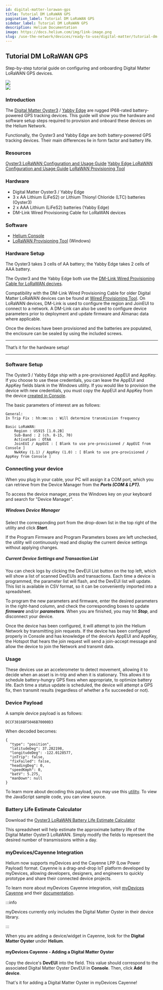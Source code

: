 ```yaml
---
id: digital-matter-lorawan-gps
title: Tutorial DM LoRaWAN GPS
pagination_label: Tutorial DM LoRaWAN GPS
sidebar_label: Tutorial DM LoRaWAN GPS
description: Helium Documentation
image: https://docs.helium.com/img/link-image.png
slug: /use-the-network/devices/ready-to-use/digital-matter/tutorial-dm-lorawan-gps
---
```



## Tutorial DM LoRaWAN GPS

Step-by-step tutorial guide on configuring and onboarding Digital Matter LoRaWAN GPS devices.

<div style={{ textAlign: 'left' }}>
  <img src={useBaseUrl('img/use-the-network/devices/ready-to-use/digital-matter-oyster.png')} />
</div>
<div style={{ textAlign: 'right' }}>
  <img src={useBaseUrl('img/use-the-network/devices/ready-to-use/digital-matter-yabby.png')} />
</div>

### Introduction

The [Digital Matter Oyster3](https://www.digitalmatter.com/devices/oyster-lorawan/) /
[Yabby Edge](https://www.digitalmatter.com/our-devices/yabby-edge/) are rugged IP68-rated
battery-powered GPS tracking devices. This guide will show you the hardware and software setup steps
required to provision and onboard these devices on the Helium Network.

Functionally, the Oyster3 and Yabby Edge are both battery-powered GPS tracking devices. Their main
differences lie in form factor and battery life.

### Resources

[Oyster3 LoRaWAN Configuration and Usage Guide](https://support.digitalmatter.com/support/solutions/articles/16000133235-oyster-3-lorawan-configuration-and-usage-guide)
[Yabby Edge LoRaWAN Configuration and Usage Guide](https://support.digitalmatter.com/support/solutions/articles/16000122827-yabby-edge-lorawan-configuration-and-usage-guide)
[LoRaWAN Provisioning Tool](https://www.oemserver.com/tools/LoRaWANProvisioningTool/setup.exe)

### Hardware

- Digital Matter Oyster3 / Yabby Edge
- 3 x AA Lithium (LiFeS2) or Lithium Thionyl Chloride (LTC) batteries \(Oyster3\)
- 2 x AAA Lithium (LiFeS2) batteries \(Yabby Edge\)
- DM-Link Wired Provisioning Cable for LoRaWAN devices

### Software

- [Helium Console](https://console.helium.com/)
- [LoRaWAN Provisioning Tool](https://www.oemserver.com/tools/LoRaWANProvisioningTool/setup.exe)
  \(Windows\)

### Hardware Setup

The Oyster3 takes 3 cells of AA battery; the Yabby Edge takes 2 cells of AAA battery.

The Oyster3 and the Yabby Edge both use the
[DM-Link Wired Provisioning Cable for LoRaWAN decives](https://www.digitalmatter.com/dmlink/).

Compatibility with the DM-Link Wired Provisioning Cable for older Digital Matter LoRaWAN devices can
be found at
[Wired Provisioning Tool](https://support.digitalmatter.com/support/solutions/articles/16000104317-wired-provisioning-tool).
On LoRaWAN devices, DM-Link is used to configure the region and JoinEUI to connect to a network. A
DM-Link can also be used to configure device parameters prior to deployment and update firmware and
Almanac data where applicable.

Once the devices have been provisioned and the batteries are populated, the enclosure can be sealed
by using the included screws.

---

That’s it for the hardware setup!

---

### Software Setup

The Oyster3 / Yabby Edge ship with a pre-provisioned AppEUI and AppKey. If you choose to use these
credentials, you can leave the AppEUI and AppKey fields blank in the Windows utility. If you would
like to provision the device with new credentials, you must copy the AppEUI and AppKey from the
device [created in Console](/use-the-network/console/adding-devices).

The basic parameters of interest are as follows:

```text
General:
In Trip Fix : hh:mm:ss : Will determine transmission frequency

Basic LoRaWAN:
	Region : US915 [1.0.2B]
	Sub-Band : 2 (ch. 8-15, 70)
	Activation : OTAA
	JoinEUI / AppEUI : [ Blank to use pre-provisioned / AppEUI from Console ]
	NwkKey (1.1) / AppKey (1.0) : [ Blank to use pre-provisioned / AppKey from Console ]

```

### Connecting your device

When you plug in your cable, your PC will assign it a COM port, which you can retrieve from the
Device Manager from the _**Ports \(COM & LPT\).**_

To access the device manager, press the Windows key on your keyboard and search for "Device
Manager".

##### Windows Device Manager

Select the corresponding port from the drop-down list in the top right of the utility and click
_**Start**_.

If the Program Firmware and Program Parameters boxes are left unchecked, the utility will
continuously read and display the current device settings without applying changes.

##### Current Device Settings and Transaction List

You can check logs by clicking the DevEUI List button on the top left, which will show a list of
scanned DevEUIs and transactions. Each time a device is programmed, the parameter list will flash,
and the DevEUI list will update. This list is available in CSV format, so it can be conveniently
imported into a spreadsheet.

To program the new parameters and firmware, enter the desired parameters in the right-hand column,
and check the corresponding boxes to update _**firmware**_ and/or _**parameters**._ When you are
finished, you may hit _**Stop**_, and disconnect your device.

Once the device has been configured, it will attempt to join the Helium Network by transmitting join
requests. If the device has been configured properly in Console and has knowledge of the device’s
AppEUI and AppKey, the Hotspot that hears the join request will send a join-accept message and allow
the device to join the Network and transmit data.

### Usage

These devices use an accelerometer to detect movement, allowing it to decide when an asset is
in-trip and when it is stationary. This allows it to schedule battery-hungry GPS fixes when
appropriate, to optimize battery life. Each time a status update is scheduled, the device will
attempt a GPS fix, then transmit results \(regardless of whether a fix succeeded or not\).

### Device Payload

A sample device payload is as follows:

```text
DCCF3816BF5046B70000D3
```

When decoded becomes:

```text
{
  "type": "position",
  "latitudeDeg": 37.282198,
  "longitudeDeg": -122.0128577,
  "inTrip": false,
  "fixFailed": false,
  "headingDeg": 0,
  "speedKmph": 0,
  "batV": 5.275,
  "manDown": null
}
```

To learn more about decoding this payload, you may use this
[utility](https://www.oemserver.com/tools/Oyster3LoRaWAN/oyster3-lr-html-decoder.html). To view the
JavaScript sample code, you can view source.

### Battery Life Estimate Calculator

Download the
[Oyster3 LoRaWAN Battery Life Estimate Calculator](https://support.digitalmatter.com/helpdesk/attachments/16084686136)

This spreadsheet will help estimate the approximate battery life of the Digital Matter Oyster3
LoRaWAN. Simply modify the fields to represent the desired number of transmissions within a day.

### myDevices/Cayenne Integration

Helium now supports myDevices and the Cayenne LPP \(Low Power Payload\) format. Cayenne is a
drag-and-drop IoT platform developed by myDevices, allowing developers, designers, and engineers to
quickly prototype and share their connected device projects.

To learn more about myDevices Cayenne integration, visit
[myDevices Cayenne](https://developers.mydevices.com/cayenne/features/) and their
[documentation](https://developers.mydevices.com/cayenne/docs/intro/).

:::info

myDevices currently only includes the Digital Matter Oyster in their device library.

:::

When you are adding a device/widget in Cayenne, look for the **Digital Matter Oyster** under
**Helium**.

#### myDevices Cayenne - Adding a Digital Matter Oyster

Copy the device's **DevEUI** into the field. This value should correspond to the associated Digital
Matter Oyster DevEUI in **Console**. Then, click **Add device**.

That's it for adding a Digital Matter Oyster in myDevices Cayenne!
